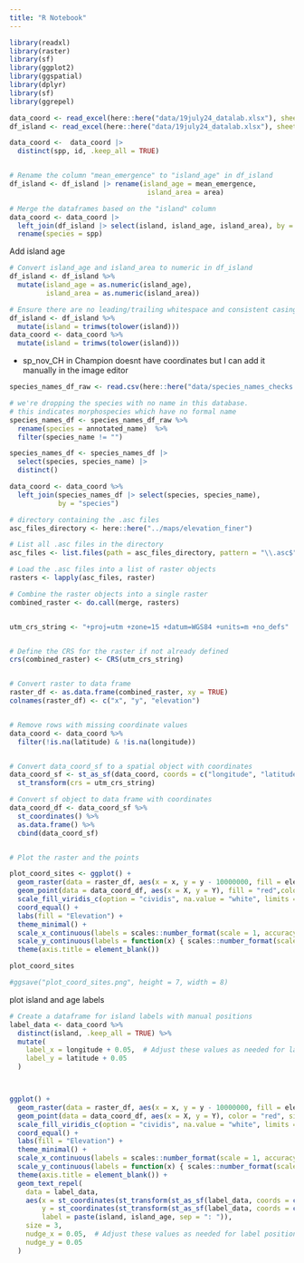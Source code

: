 ```yaml
---
title: "R Notebook"
---
```



```r
library(readxl)
library(raster)
library(sf)
library(ggplot2)
library(ggspatial)
library(dplyr)
library(sf)
library(ggrepel)
```



```r
data_coord <- read_excel(here::here("data/19july24_datalab.xlsx"), sheet = 3)
df_island <- read_excel(here::here("data/19july24_datalab.xlsx"), sheet = "island_characteristics")

```

```r
data_coord <-  data_coord |> 
  distinct(spp, id, .keep_all = TRUE)


# Rename the column "mean_emergence" to "island_age" in df_island
df_island <- df_island |> rename(island_age = mean_emergence,
                                  island_area = area)

# Merge the dataframes based on the "island" column
data_coord <- data_coord |> 
  left_join(df_island |> select(island, island_age, island_area), by = "island") |> 
  rename(species = spp)


```



Add island age

```r
# Convert island_age and island_area to numeric in df_island
df_island <- df_island %>%
  mutate(island_age = as.numeric(island_age),
         island_area = as.numeric(island_area))

# Ensure there are no leading/trailing whitespace and consistent casing in the island column
df_island <- df_island %>%
  mutate(island = trimws(tolower(island)))
data_coord <- data_coord %>%
  mutate(island = trimws(tolower(island)))

```



- sp_nov_CH in Champion doesnt have coordinates but I can add it manually in the image editor

```r
species_names_df_raw <- read.csv(here::here("data/species_names_checks.csv"))

# we're dropping the species with no name in this database. 
# this indicates morphospecies which have no formal name
species_names_df <- species_names_df_raw %>% 
  rename(species = annotated_name)  %>% 
  filter(species_name != "")

species_names_df <- species_names_df |> 
  select(species, species_name) |> 
  distinct()
```

```r
data_coord <- data_coord %>%
  left_join(species_names_df |> select(species, species_name),
            by = "species")
```





```r

# directory containing the .asc files
asc_files_directory <- here::here("../maps/elevation_finer")

# List all .asc files in the directory
asc_files <- list.files(path = asc_files_directory, pattern = "\\.asc$", full.names = TRUE)

# Load the .asc files into a list of raster objects
rasters <- lapply(asc_files, raster)

# Combine the raster objects into a single raster
combined_raster <- do.call(merge, rasters)


utm_crs_string <- "+proj=utm +zone=15 +datum=WGS84 +units=m +no_defs"


# Define the CRS for the raster if not already defined
crs(combined_raster) <- CRS(utm_crs_string)


# Convert raster to data frame
raster_df <- as.data.frame(combined_raster, xy = TRUE)
colnames(raster_df) <- c("x", "y", "elevation")


# Remove rows with missing coordinate values
data_coord <- data_coord %>% 
  filter(!is.na(latitude) & !is.na(longitude))


# Convert data_coord_sf to a spatial object with coordinates
data_coord_sf <- st_as_sf(data_coord, coords = c("longitude", "latitude"), crs = 4326) %>%
  st_transform(crs = utm_crs_string)

# Convert sf object to data frame with coordinates
data_coord_df <- data_coord_sf %>%
  st_coordinates() %>%
  as.data.frame() %>%
  cbind(data_coord_sf)


# Plot the raster and the points

plot_coord_sites <- ggplot() +
  geom_raster(data = raster_df, aes(x = x, y = y - 10000000, fill = elevation)) +
  geom_point(data = data_coord_df, aes(x = X, y = Y), fill = "red",colour="white", size = 2,pch=21) +
  scale_fill_viridis_c(option = "cividis", na.value = "white", limits = c(min(raster_df$elevation, na.rm = TRUE), max(raster_df$elevation, na.rm = TRUE))) +
  coord_equal() +
  labs(fill = "Elevation") +
  theme_minimal() +
  scale_x_continuous(labels = scales::number_format(scale = 1, accuracy = 1)) +  # Adjust x-axis labels
  scale_y_continuous(labels = function(x) { scales::number_format(scale = 1, accuracy = 1)(x + 10000000) }) +
  theme(axis.title = element_blank())

plot_coord_sites

#ggsave("plot_coord_sites.png", height = 7, width = 8)

```




plot island and age labels

```r
# Create a dataframe for island labels with manual positions
label_data <- data_coord %>%
  distinct(island, .keep_all = TRUE) %>%
  mutate(
    label_x = longitude + 0.05,  # Adjust these values as needed for label positions
    label_y = latitude + 0.05
  )



ggplot() +
  geom_raster(data = raster_df, aes(x = x, y = y - 10000000, fill = elevation)) +
  geom_point(data = data_coord_df, aes(x = X, y = Y), color = "red", size = 2) +
  scale_fill_viridis_c(option = "cividis", na.value = "white", limits = c(min(raster_df$elevation, na.rm = TRUE), max(raster_df$elevation, na.rm = TRUE))) +
  coord_equal() +
  labs(fill = "Elevation") +
  theme_minimal() +
  scale_x_continuous(labels = scales::number_format(scale = 1, accuracy = 1)) +  # Adjust x-axis labels
  scale_y_continuous(labels = function(x) { scales::number_format(scale = 1, accuracy = 1)(x + 10000000) }) +
  theme(axis.title = element_blank()) +
  geom_text_repel(
    data = label_data,
    aes(x = st_coordinates(st_transform(st_as_sf(label_data, coords = c("longitude", "latitude"), crs = 4326), crs = utm_crs_string))[,1], 
        y = st_coordinates(st_transform(st_as_sf(label_data, coords = c("longitude", "latitude"), crs = 4326), crs = utm_crs_string))[,2], 
        label = paste(island, island_age, sep = ": ")),
    size = 3,
    nudge_x = 0.05,  # Adjust these values as needed for label positions
    nudge_y = 0.05
  )
```

